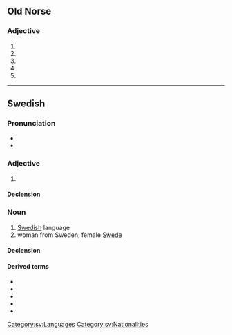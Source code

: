==Old Norse==

===Adjective===
{{head|non|adjective form}}

# {{infl of|non|svenskr||str|f|acc|s}}
# {{infl of|non|svenskr||str|m|acc|p}}
# {{infl of|non|svenskr||wk|m|obl|s}}
# {{infl of|non|svenskr||wk|f|nom|s}}
# {{infl of|non|svenskr||wk|n|all cases|s}}

----

==Swedish==

===Pronunciation===
* {{IPA|sv|/²svɛnska/}}
* {{audio|sv|Sv-svenska.ogg|audio}}

===Adjective===
{{head|sv|adjective form}}

# {{sv-adj-form-abs-def+pl|svensk}}

====Declension====
{{sv-noun-unc-irreg-c|definitions=1}}

===Noun===
{{sv-noun|c}}

# [[Swedish]] language
# woman from Sweden; female [[Swede]]

====Declension====
{{sv-infl-noun-c-or|svensk|definitions=2}}

====Derived terms====
* {{l|sv|runsvenska}}
* {{l|sv|fornsvenska}}
* {{l|sv|nysvenska}}
* {{l|sv|nusvenska}}
* {{l|sv|finlandssvenska}}

[[Category:sv:Languages]]
[[Category:sv:Nationalities]]